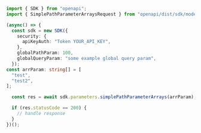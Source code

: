 ```typescript showLineNumbers copy filename="Simple Path Parameter Arrays usage example"
import { SDK } from "openapi";
import { SimplePathParameterArraysRequest } from "openapi/dist/sdk/models/operations";

(async() => {
  const sdk = new SDK({
    security: {
      apiKeyAuth: "Token YOUR_API_KEY",
    },
    globalPathParam: 100,
    globalQueryParam: "some example global query param",
  });
const arrParam: string[] = [
  "test",
  "test2",
];

  const res = await sdk.parameters.simplePathParameterArrays(arrParam);

  if (res.statusCode == 200) {
    // handle response
  }
})();
```
